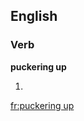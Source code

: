 ==English==

===Verb===
'''puckering up'''

# {{present participle of|pucker up}}

[[fr:puckering up]]